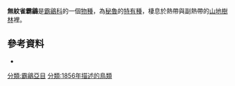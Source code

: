 {{speciesbox
| name = 無紋雀霸鶲
| image = Unstreaked Tit-tyrant (Anairetes agraphia).jpg
| status = LC
| status_system = IUCN3.1
| status_ref = <ref>{{cite iucn|url=https://www.iucnredlist.org/details/22699376/0 |title=''Anairetes agraphia'' |author=BirdLife International |author-link=BirdLife International |year=2012 |access-date=26 November 2013|ref=harv}}</ref>
| genus = Uromyias
| species = agraphia
| authority = ([[弗蘭克·查普曼|Chapman]], 1919)
| synonyms =
''Anairetes agraphia''
}}

'''無紋雀霸鶲'''是[[霸鶲科|霸鶲科]]的一個[[物種|物種]]，為[[秘魯|秘魯]]的[[特有種|特有種]]，棲息於熱帶與副熱帶的[[山地生態學|山地樹林]]裡。

==參考資料==
{{Reflist}}
* {{cite encyclopedia  | editor-last = del Hoyo  | editor-first = Josep  | editor2-last = Elliott  | editor2-first =Andrew  | editor3-last = Christie| editor3-first =David  | encyclopedia = [[Handbook_of_the_Birds_of_the_World|Handbook of the Birds of the World]]  | volume = 9. '''Cotingas to Pipits and Wagtails'''| publisher = Lynx Editions  | location = Barcelona  | year = 2004}}

{{Taxonbar|from=Q27075151}}

[[分類:霸鶲亞目|分類:霸鶲亞目]]
[[分類:1856年描述的鳥類|分類:1856年描述的鳥類]]

{{bird-stub}}
